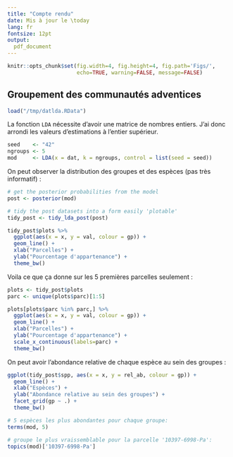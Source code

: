 ```yaml
---
title: "Compte rendu"
date: Mis à jour le \today
lang: fr
fontsize: 12pt
output:
  pdf_document
---
```


```r
knitr::opts_chunk$set(fig.width=4, fig.height=4, fig.path='Figs/',
                      echo=TRUE, warning=FALSE, message=FALSE)
```

## Groupement des communautés adventices

```r
load("/tmp/datlda.RData")
```

La fonction `LDA` nécessite d'avoir une matrice de nombres entiers.
J'ai donc arrondi les valeurs d'estimations à l'entier supérieur.

```r
seed    <- "42"
ngroups <- 5
mod     <- LDA(x = dat, k = ngroups, control = list(seed = seed))
```

On peut observer la distribution des groupes et des espèces (pas très
informatif) :

```r
# get the posterior probabilities from the model
post <- posterior(mod)

# tidy the post datasets into a form easily 'plotable'
tidy_post <- tidy_lda_post(post)

tidy_post$plots %>%
  ggplot(aes(x = x, y = val, colour = gp)) +
  geom_line() +
  xlab("Parcelles") +
  ylab("Pourcentage d'appartenance") +
  theme_bw()
```

Voila ce que ça donne sur les 5 premières parcelles seulement :

```r
plots <- tidy_post$plots
parc <- unique(plots$parc)[1:5]

plots[plots$parc %in% parc,] %>%
  ggplot(aes(x = x, y = val, colour = gp)) +
  geom_line() +
  xlab("Parcelles") +
  ylab("Pourcentage d'appartenance") +
  scale_x_continuous(labels=parc) +
  theme_bw()
```

On peut avoir l'abondance relative de chaque espèce au sein des groupes :

```r
ggplot(tidy_post$spp, aes(x = x, y = rel_ab, colour = gp)) +
  geom_line() +
  xlab("Espèces") +
  ylab("Abondance relative au sein des groupes") +
  facet_grid(gp ~ .) +
  theme_bw()
```

```r
# 5 espèces les plus abondantes pour chaque groupe:
terms(mod, 5)
```

```r
# groupe le plus vraissemblable pour la parcelle '10397-6998-Pa':
topics(mod)['10397-6998-Pa']
```
